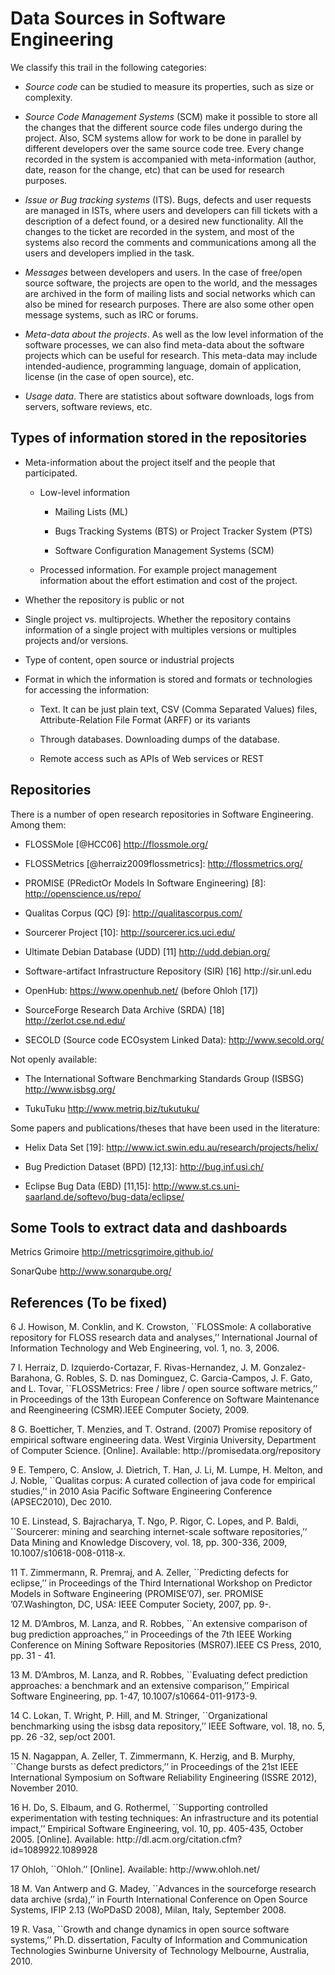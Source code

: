 # Data Sources in Software Engineering

We classify this trail in the following categories:

* _Source code_ can be studied to measure its properties, such as size or complexity.

* _Source Code Management Systems_ (SCM) make it possible to store all the changes that the different source code files undergo during the project. Also, SCM systems allow for work to be done in parallel by different developers over the same source code tree. Every change recorded in the system is accompanied with meta-information (author, date, reason for the change, etc) that can be used for research purposes.

* _Issue or Bug tracking systems_ (ITS). Bugs, defects and user requests are managed in ISTs, where users and developers can fill tickets with a description of a defect found, or a desired new functionality. All the changes to the ticket are recorded in the system, and most of the systems also record the comments and communications among all the users and developers implied in the task. 

* _Messages_ between developers and users. In the case of free/open source software, the projects are open to the world, and the messages are archived in the form of mailing lists and social networks which can also be mined for research purposes. There are also some other open message systems, such as IRC or forums. 

* _Meta-data about the projects_. As well as the low level information of the software processes, we can also find meta-data about the software projects which can be useful for research. This meta-data may include intended-audience, programming language, domain of application, license (in the case of open source), etc.

* _Usage data_. There are statistics about software downloads, logs from servers, software reviews, etc. 

## Types of information stored in the repositories

  * Meta-information about the project itself and the
people that participated.

    + Low-level information

        * Mailing Lists (ML)

        * Bugs Tracking Systems (BTS) or Project Tracker System (PTS)

        * Software Configuration Management Systems (SCM)

    + Processed information. For example project management information about the effort estimation
and cost of the project.

* Whether the repository is public or not

* Single project vs. multiprojects. Whether the repository contains information of a single project with multiples versions or multiples projects and/or versions.

* Type of content, open source or industrial projects

* Format in which the information is stored and formats or technologies for accessing the information:
  
    + Text. It can be just plain text, CSV (Comma Separated Values) files, Attribute-Relation File Format
(ARFF) or its variants
    
    + Through databases. Downloading dumps of the database.
    
    + Remote access such as APIs of Web services or REST


## Repositories

There is a number of open research repositories in Software Engineering. Among them:

  + FLOSSMole [@HCC06] 
[http://flossmole.org/](http://flossmole.org/)

  + FLOSSMetrics [@herraiz2009flossmetrics]: 
[http://flossmetrics.org/](http://flossmetrics.org/)

  + PROMISE (PRedictOr Models In Software Engineering) [8]: 
[http://openscience.us/repo/](http://openscience.us/repo/)

  + Qualitas Corpus (QC) [9]: 
[http://qualitascorpus.com/](http://qualitascorpus.com/)

  + Sourcerer Project [10]: 
[http://sourcerer.ics.uci.edu/](http://sourcerer.ics.uci.edu/)

  + Ultimate Debian Database (UDD) [11] 
[http://udd.debian.org/](http://udd.debian.org/)

  + Software-artifact Infrastructure Repository (SIR) [16] 
http://sir.unl.edu

  + OpenHub:
[https://www.openhub.net/](https://www.openhub.net/)
(before Ohloh [17])

  + SourceForge Research Data Archive (SRDA) [18] 
[http://zerlot.cse.nd.edu/](http://zerlot.cse.nd.edu/)

  + SECOLD (Source code ECOsystem Linked Data): 
    [http://www.secold.org/]()


Not openly available:

  + The International Software Benchmarking Standards Group (ISBSG)
    [http://www.isbsg.org/](http://www.isbsg.org/)
  
  + TukuTuku
    [http://www.metriq.biz/tukutuku/](http://www.metriq.biz/tukutuku/)


Some papers and publications/theses that have been used in the literature:

  + Helix Data Set [19]: 
    [http://www.ict.swin.edu.au/research/projects/helix/](http://www.ict.swin.edu.au/research/projects/helix/)

  + Bug Prediction Dataset (BPD) [12,13]: 
    [http://bug.inf.usi.ch/](http://bug.inf.usi.ch/)

  + Eclipse Bug Data (EBD) [11,15]: 
    [http://www.st.cs.uni-saarland.de/softevo/bug-data/eclipse/](http://www.st.cs.uni-saarland.de/softevo/bug-data/eclipse/)


## Some Tools to extract data and dashboards

Metrics Grimoire
[http://metricsgrimoire.github.io/](http://metricsgrimoire.github.io/)

SonarQube
[http://www.sonarqube.org/](http://www.sonarqube.org/)




## References (To be fixed)

6 J. Howison, M. Conklin, and K. Crowston, ``FLOSSmole: A collaborative repository for FLOSS research data and analyses,'' International Journal of Information Technology and Web Engineering, vol. 1, no. 3, 2006.

7 I. Herraiz, D. Izquierdo-Cortazar, F. Rivas-Hernandez, J. M. Gonzalez-Barahona, G. Robles, S. D. nas Dominguez, C. Garcia-Campos, J. F. Gato, and L. Tovar, ``FLOSSMetrics: Free / libre / open source software metrics,'' in Proceedings of the 13th European Conference on Software Maintenance and Reengineering (CSMR).IEEE Computer Society, 2009.

8 G. Boetticher, T. Menzies, and T. Ostrand. (2007) Promise repository of empirical software engineering data. West Virginia University, Department of Computer Science. [Online]. Available: http://promisedata.org/repository

9 E. Tempero, C. Anslow, J. Dietrich, T. Han, J. Li, M. Lumpe, H. Melton, and J. Noble, ``Qualitas corpus: A curated collection of java code for empirical studies,'' in 2010 Asia Pacific Software Engineering Conference (APSEC2010), Dec 2010.

10 E. Linstead, S. Bajracharya, T. Ngo, P. Rigor, C. Lopes, and P. Baldi, ``Sourcerer: mining and searching internet-scale software repositories,'' Data Mining and Knowledge Discovery, vol. 18, pp. 300-336, 2009, 10.1007/s10618-008-0118-x.

11 T. Zimmermann, R. Premraj, and A. Zeller, ``Predicting defects for eclipse,'' in Proceedings of the Third International Workshop on Predictor Models in Software Engineering (PROMISE'07), ser. PROMISE '07.Washington, DC, USA: IEEE Computer Society, 2007, pp. 9-.

12 M. D'Ambros, M. Lanza, and R. Robbes, ``An extensive comparison of bug prediction approaches,'' in Proceedings of the 7th IEEE Working Conference on Mining Software Repositories (MSR07).IEEE CS Press, 2010, pp. 31 - 41.

13 M. D'Ambros, M. Lanza, and R. Robbes, ``Evaluating defect prediction approaches: a benchmark and an extensive comparison,'' Empirical Software Engineering, pp. 1-47, 10.1007/s10664-011-9173-9.

14 C. Lokan, T. Wright, P. Hill, and M. Stringer, ``Organizational benchmarking using the isbsg data repository,'' IEEE Software, vol. 18, no. 5, pp. 26 -32, sep/oct 2001.

15 N. Nagappan, A. Zeller, T. Zimmermann, K. Herzig, and B. Murphy, ``Change bursts as defect predictors,'' in Proceedings of the 21st IEEE International Symposium on Software Reliability Engineering (ISSRE 2012), November 2010.

16 H. Do, S. Elbaum, and G. Rothermel, ``Supporting controlled experimentation with testing techniques: An infrastructure and its potential impact,'' Empirical Software Engineering, vol. 10, pp. 405-435, October 2005. [Online]. Available: http://dl.acm.org/citation.cfm?id=1089922.1089928

17 Ohloh, ``Ohloh.'' [Online]. Available: http://www.ohloh.net/

18 M. Van Antwerp and G. Madey, ``Advances in the sourceforge research data archive (srda),'' in Fourth International Conference on Open Source Systems, IFIP 2.13 (WoPDaSD 2008), Milan, Italy, September 2008.

19 R. Vasa, ``Growth and change dynamics in open source software systems,'' Ph.D. dissertation, Faculty of Information and Communication Technologies Swinburne University of Technology Melbourne, Australia, 2010.
